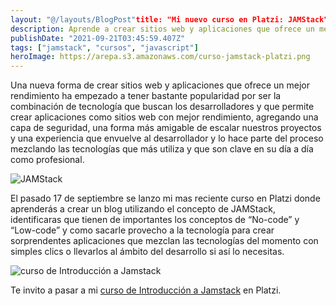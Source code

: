 ```yaml
---
layout: "@/layouts/BlogPost"title: "Mi nuevo curso en Platzi: JAMStack"
description: Aprende a crear sitios web y aplicaciones que ofrece un mejor rendimiento con JAMStack.
publishDate: "2021-09-21T03:45:59.407Z"
tags: ["jamstack", "cursos", "javascript"]
heroImage: https://arepa.s3.amazonaws.com/curso-jamstack-platzi.png
---
```


Una nueva forma de crear sitios web y aplicaciones que ofrece un mejor rendimiento ha empezado a tener bastante popularidad por ser la combinación de tecnología que buscan los desarrolladores y que permite crear aplicaciones como sitios web con mejor rendimiento, agregando una capa de seguridad, una forma más amigable de escalar nuestros proyectos y una experiencia que envuelve al desarrollador y lo hace parte del proceso mezclando las tecnologías que más utiliza y que son clave en su día a día como profesional.

![JAMStack](https://arepa.s3.amazonaws.com/jamstack-tech.jpg)

El pasado 17 de septiembre se lanzo mi mas reciente curso en Platzi donde aprenderás a crear un blog utilizando el concepto de JAMStack, identificaras que tienen de importantes los conceptos de “No-code” y “Low-code” y como sacarle provecho a la tecnología para crear sorprendentes aplicaciones que mezclan las tecnologías del momento con simples clics o llevarlos al ámbito del desarrollo si así lo necesitas.

![curso de Introducción a Jamstack](https://arepa.s3.amazonaws.com/curso-jamstack-platzi.png)

Te invito a pasar a mi [curso de Introducción a Jamstack](https://platzi.com/jamstack) en Platzi.

